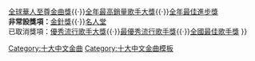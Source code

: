 {{Navbox
|name  = 十大中文金曲男歌手
|title = [[十大中文金曲頒獎音樂會|十大中文金曲]]男歌手
| titlestyle = background: #bfe87b
| groupstyle = background: #caff70
| belowstyle = background: #bfe87b
|group1 = 2020年代
|list1 = {{Navbox|subgroup
   | listclass = hlist
   | basestyle = background:#FFD700;
   | group1 = 金獎
   | list1  =
2020 [[周柏豪]]
}}
{{Navbox|subgroup
   | listclass = hlist
   | basestyle = background:#aaaaaa;
   | group1 = 銀獎
   | list1  = 
2020 [[許廷鏗]]
}}
{{Navbox|subgroup
   | listclass = hlist
   | basestyle = background:#cd7f32;
   | group1 = 銅獎
   | list1  =
2020 [[姜濤]]
}}
{{nowrap end}}
|below = 註：獎項前身為“[[十大中文金曲頒獎音樂會優秀流行歌手大獎|優秀流行歌手大獎]]”，最高級別年度男歌手獎則為“[[十大中文金曲頒獎音樂會#最優秀流行歌手獎|最優秀流行男歌手獎]]”。自2020年起，該獎項因十大中文金曲獎項改革而停頒，改為頒發男、女歌手及樂隊／組合金、銀、銅獎。<br>'''常設獎項：'''[[十大中文金曲頒獎音樂會十大中文金曲獎|十大中文金曲獎]]{{·}}[[十大中文金曲頒獎音樂會全球華人至尊金曲獎|全球華人至尊金曲獎]]{{·}}[[十大中文金曲頒獎音樂會#全年最高銷量歌手大獎（1991-2017）／最佳中文唱片獎（2018-）|全年最高銷量歌手大獎]]{{·}}[[十大中文金曲頒獎音樂會全年最佳進步獎|全年最佳進步獎]]<BR>'''非常設獎項：'''[[金針獎]]{{·}}[[十大中文金曲頒獎音樂會#名人堂|名人堂]]<br>已取消獎項：[[十大中文金曲頒獎音樂會優秀流行歌手大獎|優秀流行歌手大獎]]{{·}}[[十大中文金曲頒獎音樂會#最優秀流行歌手獎|最優秀流行歌手獎]]{{·}}[[十大中文金曲頒獎音樂會#全國最佳歌手獎|全國最佳歌手獎]]
}}<noinclude>
[[Category:十大中文金曲]]
[[Category:十大中文金曲模板]]
</noinclude>